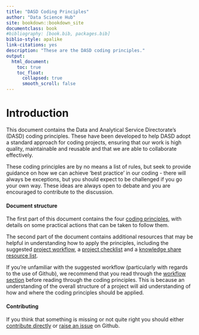 ```yaml
--- 
title: "DASD Coding Principles"
author: "Data Science Hub"
site: bookdown::bookdown_site
documentclass: book
#bibliography: [book.bib, packages.bib]
biblio-style: apalike
link-citations: yes
description: "These are the DASD coding principles."
output:
  html_document:
    toc: true
    toc_float:
      collapsed: true
      smooth_scroll: false
---
```


# Introduction {-#intro}

This document contains the Data and Analytical Service Directorate's (DASD) coding principles. These have been developed to help DASD adopt a standard approach for coding projects, ensuring that our work is high quality, maintainable and reusable and that we are able to collaborate effectively.

These coding principles are by no means a list of rules, but seek to provide guidance on how we can achieve 'best practice' in our coding - there will always be exceptions, but you should expect to be challenged if you go your own way. These ideas are always open to debate and you are encouraged to contribute to the discussion.

#### Document structure {-#structure}

The first part of this document contains the four [coding principles](#principles), with details on some practical actions that can be taken to follow them.

The second part of the document contains additional resources that may be helpful in understanding how to apply the principles, including the suggested [project workflow](#wf), a [project checklist](#checklist) and a [knowledge share resource list](#ksresources). 

If you're unfamiliar with the suggested workflow (particularly with regards to the use of Github), we recommend that you read through the [workflow section](#wf) before reading through the coding principles. This is because an understanding of the overall structure of a project will aid understanding of how and where the coding principles should be applied.

#### Contributing {-#contributing}

If you think that something is missing or not quite right you should either [contribute directly](#versioncontrol) or [raise an issue][01] on Github. 

[01]: https://github.com/moj-analytical-services/our-coding-standards/issues

